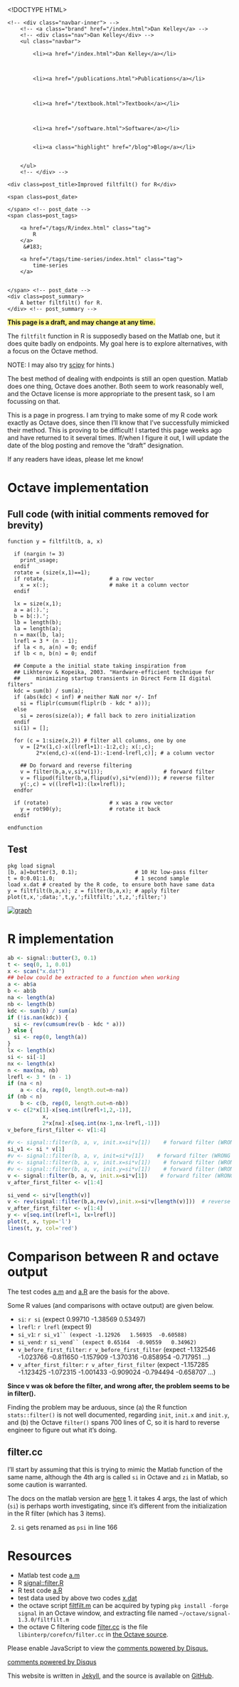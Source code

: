 <!DOCTYPE HTML>
<html>
<head>
<link rel='stylesheet' type='text/css' href='/css/syntax.css' />
<link rel='stylesheet' type='text/css' href='/css/style.css' />
<meta charset="UTF-8">
<title>Improved filtfilt() for R</title>
</head>

<body>
<div class="navbar">
    <!-- <div class="navbar-inner"> -->
        <!-- <a class="brand" href="/index.html">Dan Kelley</a> -->
        <!-- <div class="nav">Dan Kelley</div> -->
        <ul class="navbar">
            
            <li><a href="/index.html">Dan Kelley</a></li>
            

            
            <li><a href="/publications.html">Publications</a></li>
            

            
            <li><a href="/textbook.html">Textbook</a></li>
            

            
            <li><a href="/software.html">Software</a></li>
            
            
            <li><a class="highlight" href="/blog">Blog</a></li>
            

        </ul>
        <!-- </div> -->
</div>

<div id="content">
    




<!-- <div class="span8"> -->

<div class=topnav>

<!-- | <a href='/blog'>Home</a> | -->

</div> <!-- topnav -->


<div class="page-header">

    <div class=post_title>Improved filtfilt() for R</div>
<!-- </div> --> <!-- span8 -->

<!-- <div class="span4"> -->

<div class=slug>
    <span class=post_date>
        
    </span> <!-- post_date -->
    <span class=post_tags>
        
        <a href="/tags/R/index.html" class="tag">
            R
        </a>
         &#183; 
        
        <a href="/tags/time-series/index.html" class="tag">
            time-series
        </a>
        
        
    </span> <!-- post_date -->
    <div class=post_summary>
        A better filtfilt() for R.
    </div> <!-- post_summary -->
</div> <!-- slug ->

<!-- </div> -->
<!-- span4 -->
</div> <!-- page-header -->


<b style="background-color:#FFF68F;">This page is a draft, and may change at any time.</b>


The ``filtfilt`` function in R is supposedly based on the Matlab one, but it does quite badly on endpoints.  My goal here is to explore alternatives, with a focus on the Octave method.

NOTE: I may also try [scipy](http://wiki.scipy.org/Cookbook/FiltFilt) for hints.)

The best method of dealing with endpoints is still an open question.  Matlab does one thing, Octave does another.  Both seem to work reasonably well, and the Octave license is more appropriate to the present task, so I am focussing on that.

This is a page in progress.  I am trying to make some of my R code work exactly as Octave does, since then I'll know that I've successfully mimicked their method.  This is proving to be difficult!  I started this page weeks ago and have returned to it several times.  If/when I figure it out, I will update the date of the blog posting and remove the "draft" designation.

If any readers have ideas, please let me know!


# Octave implementation

## Full code (with initial comments removed for brevity)

<div class="highlight"><pre><code class="matlab"><span class="k">function</span><span class="w"> </span>y <span class="p">=</span><span class="w"> </span><span class="nf">filtfilt</span><span class="p">(</span>b, a, x<span class="p">)</span><span class="w"></span>

<span class="w">  </span><span class="k">if</span> <span class="p">(</span><span class="n">nargin</span> !<span class="p">=</span> <span class="mi">3</span><span class="p">)</span>
    <span class="n">print_usage</span><span class="p">;</span>
  <span class="n">endif</span>
  <span class="n">rotate</span> <span class="p">=</span> <span class="p">(</span><span class="nb">size</span><span class="p">(</span><span class="n">x</span><span class="p">,</span><span class="mi">1</span><span class="p">)</span><span class="o">==</span><span class="mi">1</span><span class="p">);</span>
  <span class="k">if</span> <span class="n">rotate</span><span class="p">,</span>                    # <span class="n">a</span> <span class="n">row</span> <span class="n">vector</span>
    <span class="n">x</span> <span class="p">=</span> <span class="n">x</span><span class="p">(:);</span>                   # <span class="n">make</span> <span class="n">it</span> <span class="n">a</span> <span class="n">column</span> <span class="n">vector</span>
  <span class="n">endif</span>

  <span class="n">lx</span> <span class="p">=</span> <span class="nb">size</span><span class="p">(</span><span class="n">x</span><span class="p">,</span><span class="mi">1</span><span class="p">);</span>
  <span class="n">a</span> <span class="p">=</span> <span class="n">a</span><span class="p">(:).</span><span class="s">&#39;;</span>
<span class="s">  b = b(:).&#39;</span><span class="p">;</span>
  <span class="n">lb</span> <span class="p">=</span> <span class="nb">length</span><span class="p">(</span><span class="n">b</span><span class="p">);</span>
  <span class="n">la</span> <span class="p">=</span> <span class="nb">length</span><span class="p">(</span><span class="n">a</span><span class="p">);</span>
  <span class="n">n</span> <span class="p">=</span> <span class="n">max</span><span class="p">(</span><span class="n">lb</span><span class="p">,</span> <span class="n">la</span><span class="p">);</span>
  <span class="n">lrefl</span> <span class="p">=</span> <span class="mi">3</span> <span class="o">*</span> <span class="p">(</span><span class="n">n</span> <span class="o">-</span> <span class="mi">1</span><span class="p">);</span>
  <span class="k">if</span> <span class="n">la</span> <span class="o">&lt;</span> <span class="n">n</span><span class="p">,</span> <span class="n">a</span><span class="p">(</span><span class="n">n</span><span class="p">)</span> <span class="p">=</span> <span class="mi">0</span><span class="p">;</span> <span class="n">endif</span>
  <span class="k">if</span> <span class="n">lb</span> <span class="o">&lt;</span> <span class="n">n</span><span class="p">,</span> <span class="n">b</span><span class="p">(</span><span class="n">n</span><span class="p">)</span> <span class="p">=</span> <span class="mi">0</span><span class="p">;</span> <span class="n">endif</span>

  ## <span class="n">Compute</span> <span class="n">a</span> <span class="n">the</span> <span class="n">initial</span> <span class="n">state</span> <span class="n">taking</span> <span class="n">inspiration</span> <span class="n">from</span>
  ## <span class="n">Likhterov</span> <span class="o">&amp;</span> <span class="n">Kopeika</span><span class="p">,</span> <span class="mf">2003.</span> &quot;<span class="n">Hardware</span><span class="o">-</span><span class="n">efficient</span> <span class="n">technique</span> <span class="k">for</span>
  ##     <span class="n">minimizing</span> <span class="n">startup</span> <span class="n">transients</span> <span class="n">in</span> <span class="n">Direct</span> <span class="n">Form</span> <span class="n">II</span> <span class="n">digital</span> <span class="n">filters</span>&quot;
  <span class="n">kdc</span> <span class="p">=</span> <span class="n">sum</span><span class="p">(</span><span class="n">b</span><span class="p">)</span> <span class="o">/</span> <span class="n">sum</span><span class="p">(</span><span class="n">a</span><span class="p">);</span>
  <span class="k">if</span> <span class="p">(</span><span class="nb">abs</span><span class="p">(</span><span class="n">kdc</span><span class="p">)</span> <span class="o">&lt;</span> <span class="nb">inf</span><span class="p">)</span> # <span class="n">neither</span> <span class="n">NaN</span> <span class="n">nor</span> <span class="o">+/-</span> <span class="n">Inf</span>
    <span class="n">si</span> <span class="p">=</span> <span class="nb">fliplr</span><span class="p">(</span><span class="n">cumsum</span><span class="p">(</span><span class="nb">fliplr</span><span class="p">(</span><span class="n">b</span> <span class="o">-</span> <span class="n">kdc</span> <span class="o">*</span> <span class="n">a</span><span class="p">)));</span>
  <span class="k">else</span>
    <span class="n">si</span> <span class="p">=</span> <span class="nb">zeros</span><span class="p">(</span><span class="nb">size</span><span class="p">(</span><span class="n">a</span><span class="p">));</span> # <span class="n">fall</span> <span class="n">back</span> <span class="n">to</span> <span class="n">zero</span> <span class="n">initialization</span>
  <span class="n">endif</span>
  <span class="n">si</span><span class="p">(</span><span class="mi">1</span><span class="p">)</span> <span class="p">=</span> <span class="p">[];</span>

  <span class="k">for</span> <span class="p">(</span><span class="n">c</span> <span class="p">=</span> <span class="mi">1</span><span class="p">:</span><span class="nb">size</span><span class="p">(</span><span class="n">x</span><span class="p">,</span><span class="mi">2</span><span class="p">))</span> # <span class="n">filter</span> <span class="n">all</span> <span class="n">columns</span><span class="p">,</span> <span class="n">one</span> <span class="n">by</span> <span class="n">one</span>
    <span class="n">v</span> <span class="p">=</span> <span class="p">[</span><span class="mi">2</span><span class="o">*</span><span class="n">x</span><span class="p">(</span><span class="mi">1</span><span class="p">,</span><span class="n">c</span><span class="p">)</span><span class="o">-</span><span class="n">x</span><span class="p">((</span><span class="n">lrefl</span><span class="o">+</span><span class="mi">1</span><span class="p">):</span><span class="o">-</span><span class="mi">1</span><span class="p">:</span><span class="mi">2</span><span class="p">,</span><span class="n">c</span><span class="p">);</span> <span class="n">x</span><span class="p">(:,</span><span class="n">c</span><span class="p">);</span>
         <span class="mi">2</span><span class="o">*</span><span class="n">x</span><span class="p">(</span><span class="k">end</span><span class="p">,</span><span class="n">c</span><span class="p">)</span><span class="o">-</span><span class="n">x</span><span class="p">((</span><span class="k">end</span><span class="o">-</span><span class="mi">1</span><span class="p">):</span><span class="o">-</span><span class="mi">1</span><span class="p">:</span><span class="k">end</span><span class="o">-</span><span class="n">lrefl</span><span class="p">,</span><span class="n">c</span><span class="p">)];</span> # <span class="n">a</span> <span class="n">column</span> <span class="n">vector</span>

    ## <span class="n">Do</span> <span class="n">forward</span> <span class="n">and</span> <span class="n">reverse</span> <span class="n">filtering</span>
    <span class="n">v</span> <span class="p">=</span> <span class="n">filter</span><span class="p">(</span><span class="n">b</span><span class="p">,</span><span class="n">a</span><span class="p">,</span><span class="n">v</span><span class="p">,</span><span class="n">si</span><span class="o">*</span><span class="n">v</span><span class="p">(</span><span class="mi">1</span><span class="p">));</span>                   # <span class="n">forward</span> <span class="n">filter</span>
    <span class="n">v</span> <span class="p">=</span> <span class="nb">flipud</span><span class="p">(</span><span class="n">filter</span><span class="p">(</span><span class="n">b</span><span class="p">,</span><span class="n">a</span><span class="p">,</span><span class="nb">flipud</span><span class="p">(</span><span class="n">v</span><span class="p">),</span><span class="n">si</span><span class="o">*</span><span class="n">v</span><span class="p">(</span><span class="k">end</span><span class="p">)));</span> # <span class="n">reverse</span> <span class="n">filter</span>
    <span class="n">y</span><span class="p">(:,</span><span class="n">c</span><span class="p">)</span> <span class="p">=</span> <span class="n">v</span><span class="p">((</span><span class="n">lrefl</span><span class="o">+</span><span class="mi">1</span><span class="p">):(</span><span class="n">lx</span><span class="o">+</span><span class="n">lrefl</span><span class="p">));</span>
  <span class="n">endfor</span>

  <span class="k">if</span> <span class="p">(</span><span class="n">rotate</span><span class="p">)</span>                   # <span class="n">x</span> <span class="n">was</span> <span class="n">a</span> <span class="n">row</span> <span class="n">vector</span>
    <span class="n">y</span> <span class="p">=</span> <span class="nb">rot90</span><span class="p">(</span><span class="n">y</span><span class="p">);</span>               # <span class="n">rotate</span> <span class="n">it</span> <span class="n">back</span>
  <span class="n">endif</span>

<span class="n">endfunction</span>
</code></pre></div>


## Test

<div class="highlight"><pre><code class="matlab"><span class="n">pkg</span> <span class="n">load</span> <span class="n">signal</span>
<span class="p">[</span><span class="n">b</span><span class="p">,</span> <span class="n">a</span><span class="p">]=</span><span class="n">butter</span><span class="p">(</span><span class="mi">3</span><span class="p">,</span> <span class="mf">0.1</span><span class="p">);</span>                  # <span class="mi">10</span> <span class="n">Hz</span> <span class="n">low</span><span class="o">-</span><span class="n">pass</span> <span class="n">filter</span>
<span class="n">t</span> <span class="p">=</span> <span class="mi">0</span><span class="p">:</span><span class="mf">0.01</span><span class="p">:</span><span class="mf">1.0</span><span class="p">;</span>                         # <span class="mi">1</span> <span class="n">second</span> <span class="n">sample</span>
<span class="n">load</span> <span class="n">x</span><span class="p">.</span><span class="n">dat</span> # <span class="n">created</span> <span class="n">by</span> <span class="n">the</span> <span class="n">R</span> <span class="n">code</span><span class="p">,</span> <span class="n">to</span> <span class="n">ensure</span> <span class="n">both</span> <span class="n">have</span> <span class="n">same</span> <span class="n">data</span>
<span class="n">y</span> <span class="p">=</span> <span class="n">filtfilt</span><span class="p">(</span><span class="n">b</span><span class="p">,</span><span class="n">a</span><span class="p">,</span><span class="n">x</span><span class="p">);</span> <span class="n">z</span> <span class="p">=</span> <span class="n">filter</span><span class="p">(</span><span class="n">b</span><span class="p">,</span><span class="n">a</span><span class="p">,</span><span class="n">x</span><span class="p">);</span> # <span class="n">apply</span> <span class="n">filter</span>
<span class="n">plot</span><span class="p">(</span><span class="n">t</span><span class="p">,</span><span class="n">x</span><span class="p">,</span><span class="s">&#39;;data;&#39;</span><span class="p">,</span><span class="n">t</span><span class="p">,</span><span class="n">y</span><span class="p">,</span><span class="s">&#39;;filtfilt;&#39;</span><span class="p">,</span><span class="n">t</span><span class="p">,</span><span class="n">z</span><span class="p">,</span><span class="s">&#39;;filter;&#39;</span><span class="p">)</span>
</code></pre></div>



[![graph](/assets/2014-02-19-filtfilt_octave-thumbnail.png)](/assets/2014-02-19-filtfilt_octave.png)

# R implementation

```r
ab <- signal::butter(3, 0.1)
t <- seq(0, 1, 0.01)
x <- scan("x.dat")
## below could be extracted to a function when working
a <- ab$a
b <- ab$b
na <- length(a)
nb <- length(b)
kdc <- sum(b) / sum(a)
if (!is.nan(kdc)) {
  si <- rev(cumsum(rev(b - kdc * a)))
} else {
  si <- rep(0, length(a))
}
lx <- length(x)
si <- si[-1]
nx <- length(x)
n <- max(na, nb)
lrefl <- 3 * (n - 1)
if (na < n)
    a <- c(a, rep(0, length.out=n-na))
if (nb < n)
    b <- c(b, rep(0, length.out=n-nb))
v <- c(2*x[1]-x[seq.int(lrefl+1,2,-1)],
           x,
           2*x[nx]-x[seq.int(nx-1,nx-lrefl,-1)])
v_before_first_filter <- v[1:4]

#v <- signal::filter(b, a, v, init.x=si*v[1])    # forward filter (WRONG OUTPUT)
si_v1 <- si * v[1]
#v <- signal::filter(b, a, v, init=si*v[1])    # forward filter (WRONG OUTPUT)
#v <- signal::filter(b, a, v, init.x=si*v[1])    # forward filter (WRONG OUTPUT)
#v <- signal::filter(b, a, v, init.y=si*v[1])    # forward filter (WRONG OUTPUT)
v <- signal::filter(b, a, v, init.x=si*v[1])    # forward filter (WRONG OUTPUT)
v_after_first_filter <- v[1:4]

si_vend <- si*v[length(v)]
v <- rev(signal::filter(b,a,rev(v),init.x=si*v[length(v)]))  # reverse filter
v_after_first_filter <- v[1:4]
y <- v[seq.int(lrefl+1, lx+lrefl)]
plot(t, x, type='l')
lines(t, y, col='red')

```

# Comparison between R and octave output

The test codes [a.m](/assets/a_m.html) and [a.R](/assets/a_R.html) are the basis for the above.

Some R values (and comparisons with octave output) are given below.

* ``si``: `r si` (expect 0.99710  -1.38569   0.53497)
* ``lrefl``: `r lrefl` (expect 9)
* ``si_v1``: `r si_v1`` (expect -1.12926   1.56935  -0.60588)`
* ``si_vend``: `r si_vend`` (expect 0.65164  -0.90559   0.34962)`
* ``v_before_first_filter``: `r v_before_first_filter` (expect -1.132546  -1.023766  -0.811650  -1.157909  -1.370316  -0.858954  -0.717951  ...)
* ``v_after_first_filter``: `r v_after_first_filter` (expect -1.157285  -1.123425  -1.072315  -1.001433  -0.909024  -0.794494  -0.658707 ...)

**Since v was ok before the filter, and wrong after, the problem seems to be in filter().**

Finding the problem may be arduous, since (a) the R function ``stats::filter()`` is not well documented, regarding ``init``, ``init.x`` and ``init.y``, and (b) the Octave ``filter()`` spans 700 lines of C, so it is hard to reverse engineer to figure out what it's doing.



## filter.cc

I'll start by assuming that this is trying to mimic the Matlab function of the same name, although the 4th arg is called ``si`` in Octave and ``zi`` in Matlab, so some caution is warranted.

The docs on the matlab version are [here](http://www.mathworks.com/help/matlab/ref/filter.html)
1. it takes 4 args, the last of which (``si``) is perhaps worth investigating, since it's different from the initialization in the R filter (which has 3 items).

2. ``si`` gets renamed as ``psi`` in line 166


# Resources
* Matlab test code [a.m](/assets/a_m.html)
* R [signal::filter.R](/assets/stats_filter_R.html)
* R test code [a.R](/assets/a_R.html)
* test data used by above two codes [x.dat](/assets/x.dat)
* the octave script [filtfilt.m](/assets/filtfilt_m.html)  can be acquired by typing ``pkg install -forge signal`` in an Octave window, and extracting file named ``~/octave/signal-1.3.0/filtfilt.m``
* the octave C filtering code [filter.cc](/assets/filter_cc.html) is the file ``libinterp/corefcn/filter.cc`` in [the Octave source](http://www.gnu.org/software/octave/download.html).



<div id="disqus_thread"></div>
<script type="text/javascript">
/* * * CONFIGURATION VARIABLES: EDIT BEFORE PASTING INTO YOUR WEBPAGE * * */
var disqus_shortname = 'dankelleydalhousie'; // required: replace example with your forum shortname

/* * * DON'T EDIT BELOW THIS LINE * * */
(function() {
 var dsq = document.createElement('script'); dsq.type = 'text/javascript'; dsq.async = true;
 dsq.src = '//' + disqus_shortname + '.disqus.com/embed.js';
 (document.getElementsByTagName('head')[0] || document.getElementsByTagName('body')[0]).appendChild(dsq);
 })();
</script>
<noscript>Please enable JavaScript to view the <a href="http://disqus.com/?ref_noscript">comments powered by Disqus.</a></noscript>
<a href="http://disqus.com" class="dsq-brlink">comments powered by <span class="logo-disqus">Disqus</span></a>


</div>

<p class="footnote">This website is written in <a
href="http://jekyllrb.com">Jekyll</a>, and the source is available on <a
href="https://github.com/dankelley/dankelley.github.io">GitHub</a>.</p>

</body>
</html>

